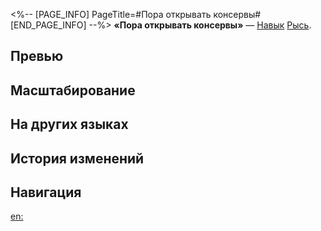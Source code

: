 <%-- [PAGE_INFO]
PageTitle=#Пора открывать консервы#
[END_PAGE_INFO] --%>
{{Навык Инфобокс
|Название         = Пора открывать консервы
|Изображение      = Навык Пора открывать консервы.png
|Персонаж         = Рысь
|Тип              = Навык
|Тэг              = Восстановление
|УронСтойк        = 
|ЭнергияГен       = 30
|Энергия          = 
|Длительность     = 
|Описание         = Накладывает на выбранного союзника статус Реакция выживания, который повышает его макс. НР на {{Цвет|Выделенный|5%—8%}} от макс. НР Рыси плюс {{Цвет|Выделенный|50—222,5}} ед. Если цель имеет Путь Разрушение или Сохранение, то Рысь также значительно повышает шанс этого союзника быть атакованным противником. Статус Реакция выживания длится 2 хода.<br />Навык также восстанавливает цели НР, равное {{Цвет|Выделенный|8%—12,8%}} от макс. НР Рыси плюс {{Цвет|Выделенный|80—356}} ед.
|Свойство1        = 
|Масштабирование1 = 
}}
'''«Пора открывать консервы»''' — [[Навык]] [[Рысь]].

==Превью==
{{Превью
|Файл = Пора открывать консервы Превью
}}

==Масштабирование==
{{Масштабирование навыка|тип=Навык
|5%;5.25%;5.5%;5.75%;6%;6.25%;6.56%;6.88%;7.19%;7.5%;7.75%;8%;8.25%;8.5%;8.75%
|5000%;8000%;10250%;12500%;14000%;15500%;16625%;17750%;18875%;20000%;21125%;22250%;23375%;24500%;25625%
|8%;8.5%;9%;9.5%;10%;10.4%;10.8%;11.2%;11.6%;12%;12.4%;12.8%;13.2%;13.6%;14%
|8000%;12800%;16400%;20000%;22400%;24800%;26600%;28400%;30200%;32000%;33800%;35600%;37400%;39200%;41000%
}}

==На других языках==
{{На других языках
|en   = Salted Camping Cans
|zhs  = 盐渍野营罐头
|zht  = 鹽漬野營罐頭
|ja   = {{Rubi|塩漬|しおづ}}け{{Rubi|野営缶詰|やえいかんづめ}}
|ko   = 캠핑용 절임 통조림
|es   = Latas de acampada
|fr   = Sardines en conserve
|ru   = Пора открывать консервы
|th   = Salted Camping Cans
|vi   = Đồ Hộp Cắm Trại Ủ Muối
|de   = Gesalzenes Dosenfutter
|id   = Salted Camping Cans
|pt   = Latas de Acampamento Salgadas
}}

==История изменений==
{{История изменений|3.5}}

==Навигация==
{{Навык Навбокс|Рысь}}

[[en:]]